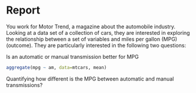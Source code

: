 Report
======
You work for Motor Trend, a magazine about the automobile industry. Looking at a data set of a collection of cars, they are interested in exploring the relationship between a set of variables and miles per gallon (MPG) (outcome). They are particularly interested in the following two questions:

Is an automatic or manual transmission better for MPG

```r
aggregate(mpg ~ am, data=mtcars, mean)
```

Quantifying how different is the MPG between automatic and manual transmissions?

```r

```


